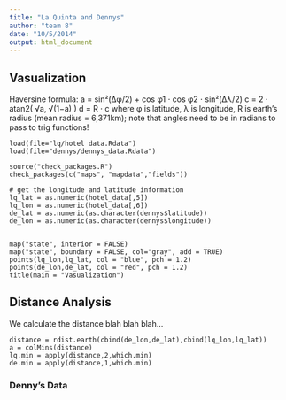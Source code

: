 ```yaml
---
title: "La Quinta and Dennys"
author: "team 8"
date: "10/5/2014"
output: html_document
---
```

Vasualization
--------------------------------------------------------------------------
Haversine
formula:  a = sin²(Δφ/2) + cos φ1 ⋅ cos φ2 ⋅ sin²(Δλ/2)
c = 2 ⋅ atan2( √a, √(1−a) )
d = R ⋅ c
where	φ is latitude, λ is longitude, R is earth’s radius (mean radius = 6,371km);
note that angles need to be in radians to pass to trig functions!
```r1
load(file="lq/hotel data.Rdata")
load(file="dennys/dennys_data.Rdata")

source("check_packages.R")
check_packages(c("maps", "mapdata","fields"))

# get the longitude and latitude information
lq_lat = as.numeric(hotel_data[,5])
lq_lon = as.numeric(hotel_data[,6])
de_lat = as.numeric(as.character(dennys$latitude))
de_lon = as.numeric(as.character(dennys$longitude))


map("state", interior = FALSE)
map("state", boundary = FALSE, col="gray", add = TRUE)
points(lq_lon,lq_lat, col = "blue", pch = 1.2)
points(de_lon,de_lat, col = "red", pch = 1.2)
title(main = "Vasualization")
```

Distance Analysis
--------------------------------------------------------------
We calculate the distance blah blah blah...
```r2
distance = rdist.earth(cbind(de_lon,de_lat),cbind(lq_lon,lq_lat))
a = colMins(distance)
lq.min = apply(distance,2,which.min)
de.min = apply(distance,1,which.min)
```

### Denny's Data

```r
```